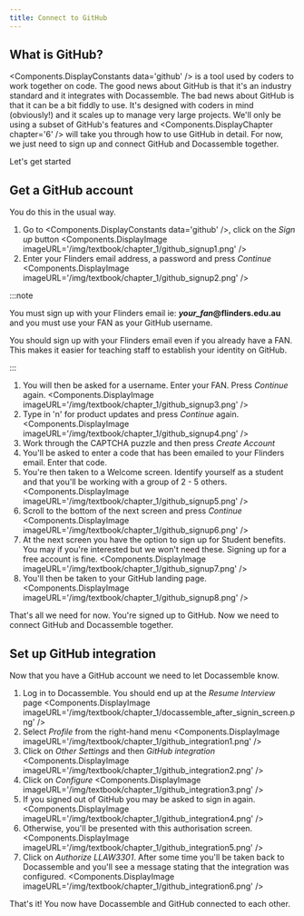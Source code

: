 ```yaml
---
title: Connect to GitHub
---
```


## What is GitHub?
<Components.DisplayConstants data='github' /> is a tool used by coders to work together on code.  The good news about GitHub is that it's an industry standard and it integrates with Docassemble.
The bad news about GitHub is that it can be a bit fiddly to use.  It's designed with coders in mind (obviously!) and it scales up to manage very
large projects.  We'll only be using a subset of GitHub's features and <Components.DisplayChapter chapter='6' /> will take you through how to use GitHub in detail.  For now, we just need to sign up and connect GitHub and Docassemble together.

Let's get started

## Get a GitHub account
You do this in the usual way.  

1. Go to <Components.DisplayConstants data='github' />, click on the *Sign up* button
  <Components.DisplayImage imageURL='/img/textbook/chapter_1/github_signup1.png' />
1. Enter your Flinders email address, a password and press *Continue*
  <Components.DisplayImage imageURL='/img/textbook/chapter_1/github_signup2.png' />

  :::note

  You must sign up with your Flinders email ie: ***your_fan*@flinders.edu.au** and you must use your FAN as your GitHub username. 

  You should sign up with your Flinders email even if you already have a FAN.
  This makes it easier for teaching staff to establish your identity on GitHub.

  :::

1. You will then be asked for a username.  Enter your FAN.  Press *Continue* again.
  <Components.DisplayImage imageURL='/img/textbook/chapter_1/github_signup3.png' />
1. Type in 'n' for product updates and press *Continue* again.
  <Components.DisplayImage imageURL='/img/textbook/chapter_1/github_signup4.png' />
1. Work through the CAPTCHA puzzle and then press *Create Account*
1. You'll be asked to enter a code that has been emailed to your Flinders email.  Enter that code.
1. You're then taken to a Welcome screen.  Identify yourself as a student and that you'll be working with a group of 2 - 5 others.
  <Components.DisplayImage imageURL='/img/textbook/chapter_1/github_signup5.png' />
1. Scroll to the bottom of the next screen and press *Continue*
  <Components.DisplayImage imageURL='/img/textbook/chapter_1/github_signup6.png' />
1. At the next screen you have the option to sign up for Student benefits.  You may if you're interested but we won't need these.  Signing up for a free account is fine.
  <Components.DisplayImage imageURL='/img/textbook/chapter_1/github_signup7.png' />
1. You'll then be taken to your GitHub landing page.
  <Components.DisplayImage imageURL='/img/textbook/chapter_1/github_signup8.png' />

That's all we need for now.  You're signed up to GitHub.  Now we need to connect GitHub and Docassemble together.

## Set up GitHub integration
Now that you have a GitHub account we need to let Docassemble know.
1. Log in to Docassemble.  You should end up at the *Resume Interview* page
  <Components.DisplayImage imageURL='/img/textbook/chapter_1/docassemble_after_signin_screen.png' />
1. Select *Profile* from the right-hand menu
  <Components.DisplayImage imageURL='/img/textbook/chapter_1/github_integration1.png' />
1. Click on *Other Settings* and then *GitHub integration*
  <Components.DisplayImage imageURL='/img/textbook/chapter_1/github_integration2.png' />
1. Click on *Configure*
  <Components.DisplayImage imageURL='/img/textbook/chapter_1/github_integration3.png' />
1. If you signed out of GitHub you may be asked to sign in again.
  <Components.DisplayImage imageURL='/img/textbook/chapter_1/github_integration4.png' />
1. Otherwise, you'll be presented with this authorisation screen.
  <Components.DisplayImage imageURL='/img/textbook/chapter_1/github_integration5.png' />
1. Click on *Authorize LLAW3301*.  After some time you'll be taken back to Docassemble and you'll see a message stating that the integration was configured.
  <Components.DisplayImage imageURL='/img/textbook/chapter_1/github_integration6.png' />

That's it! You now have Docassemble and GitHub connected to each other.
